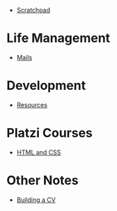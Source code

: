 * [[Scratchpad]]

= Life Management =
* [[Mails]]


= Development =
* [[Dev/Resources|Resources]]


= Platzi Courses =
* [[platzi/html-css|HTML and CSS]]

= Other Notes =
* [[Notes/CV|Building a CV]]
